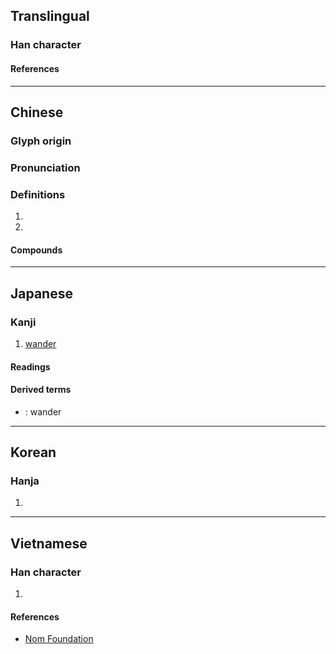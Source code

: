 {{also|遑}}
{{character info/new}}
==Translingual==

===Han character===
{{Han char|rn=60|rad=彳|as=09|sn=12|four=26214|canj=HOHAG|ids=⿰彳皇}}

====References====
{{Han ref|kx=0369.170|dkj=10178|dj=0695.090|hdz=20835.030|uh=5FA8}}

----

==Chinese==
{{zh-forms}}

===Glyph origin===
{{Han etym}}

===Pronunciation===
{{zh-pron
|m=huáng
|c=wong4
|mc=y
|oc=y
|cat=a,v
}}

===Definitions===
{{zh-hanzi}}

# {{zh-used in|彷徨}}
# {{zh-used in|徨徨}}

====Compounds====
{{zh-der|彷徨|彷徨失措|徊徨|徨徨|徬徨|徬徨失措|徬徨歧路|徬徨歧途}}

----

==Japanese==

===Kanji===
{{ja-kanji|grade=|rs=彳09}}

# [[wander]]

====Readings====
{{ja-readings
|goon=おう<わう
|kanon=こう<くわう
|kun=さまよ-う<さまよ-ふ
}}

====Derived terms====
* {{ja-r|彷徨う|さまよ.う}}: wander

----

==Korean==

===Hanja===
{{ko-hanja|황}}

# {{rfdef|ko|sort=彳09}}

----

==Vietnamese==

===Han character===
{{vi-readings|rs=彳09|reading=hoàng}}

# {{rfdef|vi|sort=彳09}}

====References====
* [http://nomfoundation.org/common/nom_details.php?codepoint=5fa8 Nom Foundation]